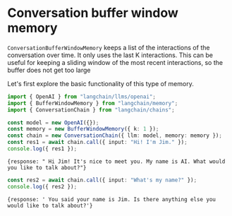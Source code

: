 # Conversation buffer window memory

`ConversationBufferWindowMemory` keeps a list of the interactions of the conversation over time. It only uses the last K interactions. This can be useful for keeping a sliding window of the most recent interactions, so the buffer does not get too large

Let's first explore the basic functionality of this type of memory.

```typescript
import { OpenAI } from "langchain/llms/openai";
import { BufferWindowMemory } from "langchain/memory";
import { ConversationChain } from "langchain/chains";

const model = new OpenAI({});
const memory = new BufferWindowMemory({ k: 1 });
const chain = new ConversationChain({ llm: model, memory: memory });
const res1 = await chain.call({ input: "Hi! I'm Jim." });
console.log({ res1 });
```

```shell
{response: " Hi Jim! It's nice to meet you. My name is AI. What would you like to talk about?"}
```

```typescript
const res2 = await chain.call({ input: "What's my name?" });
console.log({ res2 });
```

```shell
{response: ' You said your name is Jim. Is there anything else you would like to talk about?'}
```

